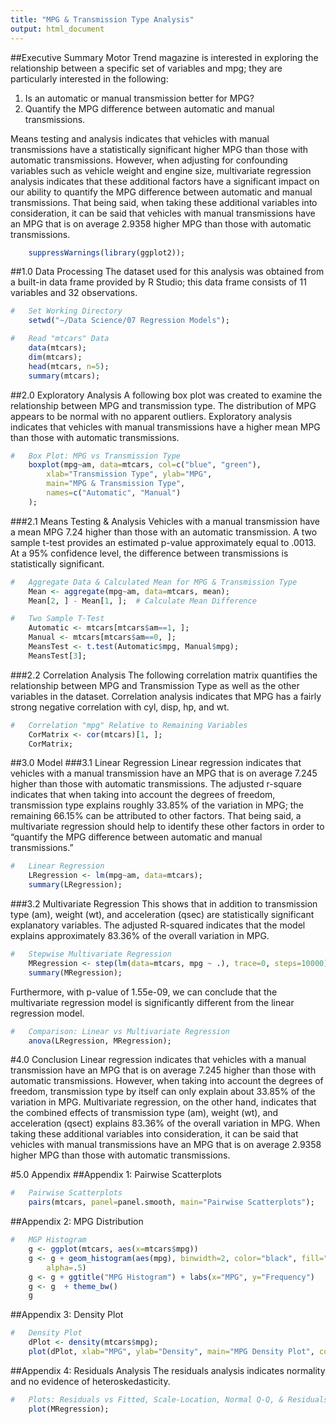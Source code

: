 ```yaml
---
title: "MPG & Transmission Type Analysis"
output: html_document
---
```

##Executive Summary
Motor Trend magazine is interested in exploring the relationship between a specific set of variables and mpg; they are particularly interested in the following:

1. Is an automatic or manual transmission better for MPG?
2. Quantify the MPG difference between automatic and manual transmissions.

Means testing and analysis indicates that vehicles with manual transmissions have a statistically significant higher MPG than those with automatic transmissions.  However, when adjusting for confounding variables such as vehicle weight and engine size, multivariate regression analysis indicates that these additional factors have a significant impact on our ability to quantify the MPG difference between automatic and manual transmissions.  That being said, when taking these additional variables into consideration, it can be said that vehicles with manual transmissions have an MPG that is on average 2.9358 higher MPG than those with automatic transmissions.
  
  
```r
    suppressWarnings(library(ggplot2));
```


##1.0 Data Processing
The dataset used for this analysis was obtained from a built-in data frame provided by R Studio; this data frame consists of 11 variables and 32 observations.
```r
#   Set Working Directory
    setwd("~/Data Science/07 Regression Models");

#   Read "mtcars" Data
    data(mtcars);
    dim(mtcars);
    head(mtcars, n=5);
    summary(mtcars);
```
  
  
##2.0 Exploratory Analysis
A following box plot was created to examine the relationship between MPG and transmission type.  The distribution of MPG appears to be normal with no apparent outliers.  Exploratory analysis indicates that vehicles with manual transmissions have a higher mean MPG than those with automatic transmissions.
```r
#   Box Plot: MPG vs Transmission Type
    boxplot(mpg~am, data=mtcars, col=c("blue", "green"),
        xlab="Transmission Type", ylab="MPG",
        main="MPG & Transmission Type",
        names=c("Automatic", "Manual")
    );
```


###2.1 Means Testing & Analysis
Vehicles with a manual transmission have a mean MPG 7.24 higher than those with an automatic transmission. A two sample t-test provides an estimated p-value approximately equal to .0013.  At a 95% confidence level, the difference between transmissions is statistically significant.
  
```r
#   Aggregate Data & Calculated Mean for MPG & Transmission Type
    Mean <- aggregate(mpg~am, data=mtcars, mean);
    Mean[2, ] - Mean[1, ];  # Calculate Mean Difference

#   Two Sample T-Test
    Automatic <- mtcars[mtcars$am==1, ];
    Manual <- mtcars[mtcars$am==0, ];
    MeansTest <- t.test(Automatic$mpg, Manual$mpg);
    MeansTest[3];
```


###2.2 Correlation Analysis
The following correlation matrix quantifies the relationship between MPG and Transmission Type as well as the other variables in the dataset.  Correlation analysis indicates that MPG has a fairly strong negative correlation with cyl, disp, hp, and wt.
  
```r
#   Correlation "mpg" Relative to Remaining Variables
    CorMatrix <- cor(mtcars)[1, ];
    CorMatrix;
```


##3.0 Model
###3.1 Linear Regression
Linear regression indicates that vehicles with a manual transmission have an MPG that is on average 7.245 higher than those with automatic transmissions. The adjusted r-square indicates that when taking into account the degrees of freedom, transmission type explains roughly 33.85% of the variation in MPG; the remaining 66.15% can be attributed to other factors.  That being said, a multivariate regression should help to identify these other factors in order to "quantify the MPG difference between automatic and manual transmissions."
  
```r
#   Linear Regression
    LRegression <- lm(mpg~am, data=mtcars);
    summary(LRegression);
```


###3.2 Multivariate Regression
This shows that in addition to transmission type (am), weight (wt), and acceleration  (qsec) are statistically significant explanatory variables. The adjusted R-squared indicates that the model explains approximately 83.36% of the overall variation in MPG.
  
```r
#   Stepwise Multivariate Regression
    MRegression <- step(lm(data=mtcars, mpg ~ .), trace=0, steps=10000);
    summary(MRegression);
```

Furthermore, with p-value of 1.55e-09, we can conclude that the multivariate regression model is significantly different from the linear regression model.
  
```r
#   Comparison: Linear vs Multivariate Regression
    anova(LRegression, MRegression);
```
  
  
#4.0 Conclusion
Linear regression indicates that vehicles with a manual transmission have an MPG that is on average 7.245 higher than those with automatic transmissions. However, when taking into account the degrees of freedom, transmission type by itself can only explain about 33.85% of the variation in MPG.  Multivariate regression, on the other hand, indicates that the combined effects of transmission type (am), weight (wt), and acceleration (qsect) explains 83.36% of the overall variation in MPG. When taking these additional variables into consideration, it can be said that vehicles with manual transmissions have an MPG that is on average 2.9358 higher MPG than those with automatic transmissions.
  
  
#5.0 Appendix
##Appendix 1: Pairwise Scatterplots
  
```r
#   Pairwise Scatterplots
    pairs(mtcars, panel=panel.smooth, main="Pairwise Scatterplots");
```
  
  
##Appendix 2: MPG Distribution
  
```r
#   MGP Histogram
    g <- ggplot(mtcars, aes(x=mtcars$mpg))
    g <- g + geom_histogram(aes(mpg), binwidth=2, color="black", fill="green", 
        alpha=.5)
    g <- g + ggtitle("MPG Histogram") + labs(x="MPG", y="Frequency")
    g <- g  + theme_bw()
    g
```
  
  
##Appendix 3: Density Plot
  
```r
#   Density Plot
    dPlot <- density(mtcars$mpg);
    plot(dPlot, xlab="MPG", ylab="Density", main="MPG Density Plot", col="blue", lwd=2);
```

  
##Appendix 4: Residuals Analysis
The residuals analysis indicates normality and no evidence of heteroskedasticity.
  
```r
#   Plots: Residuals vs Fitted, Scale-Location, Normal Q-Q, & Residuals vs Leverage
    plot(MRegression);
```

